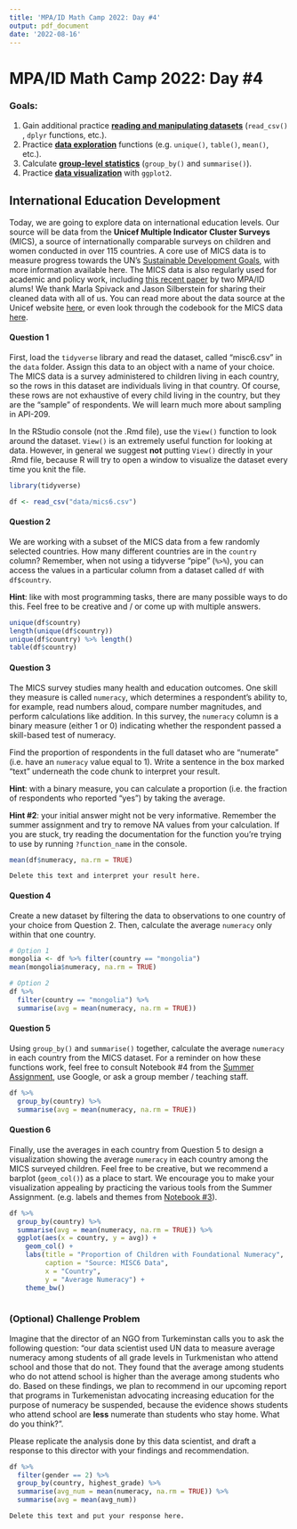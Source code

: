 ```yaml
---
title: 'MPA/ID Math Camp 2022: Day #4'
output: pdf_document
date: '2022-08-16'
---
```


# MPA/ID Math Camp 2022: Day #4

### Goals:

1.  Gain additional practice [**reading and manipulating datasets**]{.underline} (`read_csv()` , `dplyr` functions, etc.).
2.  Practice [**data exploration**]{.underline} functions (e.g. `unique()`, `table()`, `mean()`, etc.).
3.  Calculate [**group-level statistics**]{.underline} (`group_by()` and `summarise()`).
4.  Practice [**data visualization**]{.underline} with `ggplot2`.

## International Education Development

Today, we are going to explore data on international education levels. Our source will be data from the **Unicef Multiple Indicator Cluster Surveys** (MICS), a source of internationally comparable surveys on children and women conducted in over 115 countries. A core use of MICS data is to measure progress towards the UN's [Sustainable Development Goals](https://www.unicef.org/sdgs), with more information available here. The MICS data is also regularly used for academic and policy work, including [this recent paper](https://riseprogramme.org/publications/evaluating-systems-three-approaches-analyzing-education-systems-and-informing-action) by two MPA/ID alums! We thank Marla Spivack and Jason Silberstein for sharing their cleaned data with all of us. You can read more about the data source at the Unicef website [here](https://mics.unicef.org/about), or even look through the codebook for the MICS data [here](https://mics.unicef.org/files?job=W1siZiIsIjIwMjAvMDUvMTIvMTgvMjUvNDUvNzAxLzIwXzA1XzA4X01JQ1NfR3VpZGVib29rX2NvbXByZXNzZWQucGRmIl1d&sha=6d386818d588d05c).

#### Question 1

First, load the `tidyverse` library and read the dataset, called "misc6.csv" in the `data` folder. Assign this data to an object with a name of your choice. The MICS data is a survey administered to children living in each country, so the rows in this dataset are individuals living in that country. Of course, these rows are not exhaustive of every child living in the country, but they are the "sample" of respondents. We will learn much more about sampling in API-209.

In the RStudio console (not the .Rmd file), use the `View()` function to look around the dataset. `View()` is an extremely useful function for looking at data. However, in general we suggest **not** putting `View()` directly in your .Rmd file, because R will try to open a window to visualize the dataset every time you knit the file.

```r
library(tidyverse)

df <- read_csv("data/mics6.csv")
```

#### Question 2

We are working with a subset of the MICS data from a few randomly selected countries. How many different countries are in the `country` column? Remember, when not using a tidyverse "pipe" (`%>%`), you can access the values in a particular column from a dataset called `df` with `df$country`.

**Hint**: like with most programming tasks, there are many possible ways to do this. Feel free to be creative and / or come up with multiple answers.

```r
unique(df$country)
length(unique(df$country))
unique(df$country) %>% length()
table(df$country)
```

#### Question 3

The MICS survey studies many health and education outcomes. One skill they measure is called `numeracy`, which determines a respondent's ability to, for example, read numbers aloud, compare number magnitudes, and perform calculations like addition. In this survey, the `numeracy` column is a binary measure (either 1 or 0) indicating whether the respondent passed a skill-based test of numeracy.

Find the proportion of respondents in the full dataset who are "numerate" (i.e. have an `numeracy` value equal to 1). Write a sentence in the box marked "text" underneath the code chunk to interpret your result.

**Hint**: with a binary measure, you can calculate a proportion (i.e. the fraction of respondents who reported "yes") by taking the average.

**Hint #2**: your initial answer might not be very informative. Remember the summer assignment and try to remove NA values from your calculation. If you are stuck, try reading the documentation for the function you're trying to use by running `?function_name` in the console.

```r
mean(df$numeracy, na.rm = TRUE)
```

```text
Delete this text and interpret your result here.
```

#### Question 4

Create a new dataset by filtering the data to observations to one country of your choice from Question 2. Then, calculate the average `numeracy` only within that one country.

```r
# Option 1
mongolia <- df %>% filter(country == "mongolia")
mean(mongolia$numeracy, na.rm = TRUE)

# Option 2
df %>% 
  filter(country == "mongolia") %>% 
  summarise(avg = mean(numeracy, na.rm = TRUE))
```

#### Question 5

Using `group_by()` and `summarise()` together, calculate the average `numeracy` in each country from the MICS dataset. For a reminder on how these functions work, feel free to consult Notebook #4 from the [Summer Assignment](https://colab.research.google.com/drive/17AHZZiT2VSMPmJNIM1TaCb08R9iqkAgq?authuser=1#scrollTo=4OIE4FE4ZYwb), use Google, or ask a group member / teaching staff.

```r
df %>% 
  group_by(country) %>% 
  summarise(avg = mean(numeracy, na.rm = TRUE))
```

#### Question 6

Finally, use the averages in each country from Question 5 to design a visualization showing the average `numeracy` in each country among the MICS surveyed children. Feel free to be creative, but we recommend a barplot (`geom_col()`) as a place to start. We encourage you to make your visualization appealing by practicing the various tools from the Summer Assignment. (e.g. labels and themes from [Notebook #3](https://colab.research.google.com/drive/11PqVncdckruVj7XOIuhnogMbGtR9jhej?authuser=1#scrollTo=Csp-4ySOrQJP)).

```r
df %>% 
  group_by(country) %>% 
  summarise(avg = mean(numeracy, na.rm = TRUE)) %>% 
  ggplot(aes(x = country, y = avg)) +
    geom_col() + 
    labs(title = "Proportion of Children with Foundational Numeracy",
         caption = "Source: MISC6 Data",
         x = "Country",
         y = "Average Numeracy") + 
    theme_bw()
  
```

### (Optional) Challenge Problem

Imagine that the director of an NGO from Turkeminstan calls you to ask the following question: "our data scientist used UN data to measure average numeracy among students of all grade levels in Turkmenistan who attend school and those that do not. They found that the average among students who do not attend school is higher than the average among students who do. Based on these findings, we plan to recommend in our upcoming report that programs in Turkemenistan advocating increasing education for the purpose of numeracy be suspended, because the evidence shows students who attend school are **less** numerate than students who stay home. What do you think?".

Please replicate the analysis done by this data scientist, and draft a response to this director with your findings and recommendation.

```r
df %>% 
  filter(gender == 2) %>% 
  group_by(country, highest_grade) %>% 
  summarise(avg_num = mean(numeracy, na.rm = TRUE)) %>% 
  summarise(avg = mean(avg_num))
```

```text
Delete this text and put your response here.
```
